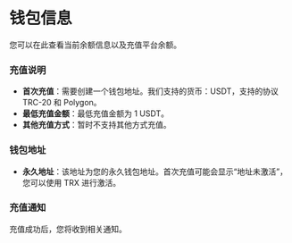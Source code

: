 # 钱包信息

您可以在此查看当前余额信息以及充值平台余额。

### 充值说明

- **首次充值**：需要创建一个钱包地址。我们支持的货币：USDT，支持的协议 TRC-20 和 Polygon。
- **最低充值金额**：最低充值金额为 1 USDT。
- **其他充值方式**：暂时不支持其他方式充值。

### 钱包地址

- **永久地址**：该地址为您的永久钱包地址。首次充值可能会显示“地址未激活”，您可以使用 TRX 进行激活。

### 充值通知

充值成功后，您将收到相关通知。